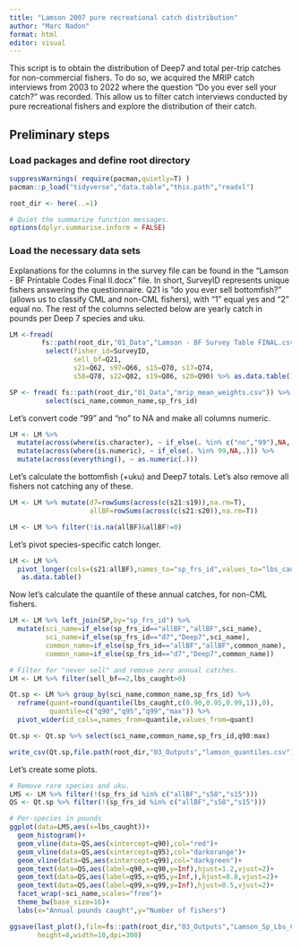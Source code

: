 ```yaml
---
title: "Lamson 2007 pure recreational catch distribution"
author: "Marc Nadon"
format: html
editor: visual
---
```


This script is to obtain the distribution of Deep7 and total per-trip catches for non-commercial fishers. To do so, we acquired the MRIP catch interviews from 2003 to 2022 where the question "Do you ever sell your catch?" was recorded. This allow us to filter catch interviews conducted by pure recreational fishers and explore the distribution of their catch.

## Preliminary steps

### Load packages and define root directory

```r
suppressWarnings( require(pacman,quietly=T) )
pacman::p_load("tidyverse","data.table","this.path","readxl")

root_dir <- here(..=1)

# Quiet the summarize function messages.
options(dplyr.summarise.inform = FALSE)
```

### Load the necessary data sets

Explanations for the columns in the survey file can be found in the "Lamson - BF Printable Codes Final II.docx" file. In short, SurveyID represents unique fishers answering the questionnaire. Q21 is "do you ever sell bottomfish?" (allows us to classify CML and non-CML fishers), with "1" equal yes and "2" equal no. The rest of the columns selected below are yearly catch in pounds per Deep 7 species and uku.

```r
LM <-fread(
        fs::path(root_dir,"01_Data","Lamson - BF Survey Table FINAL.csv")) %>% 
         select(fisher_id=SurveyID,
                sell_bf=Q21,
                s21=Q62, s97=Q66, s15=Q70, s17=Q74,
                s58=Q78, s22=Q82, s19=Q86, s20=Q90) %>% as.data.table()

SP <- fread( fs::path(root_dir,"01_Data","mrip_mean_weights.csv")) %>% 
         select(sci_name,common_name,sp_frs_id)
```

Let's convert code "99" and "no" to NA and make all columns numeric.

```r
LM <- LM %>%  
  mutate(across(where(is.character), ~ if_else(. %in% c("no","99"),NA,.))) %>% 
  mutate(across(where(is.numeric), ~ if_else(. %in% 99,NA,.))) %>% 
  mutate(across(everything(), ~ as.numeric(.)))
```

Let's calculate the bottomfish (+uku) and Deep7 totals. Let's also remove all fishers not catching any of these.

```r
LM <- LM %>% mutate(d7=rowSums(across(c(s21:s19)),na.rm=T),
                    allBF=rowSums(across(c(s21:s20)),na.rm=T))

LM <- LM %>% filter(!is.na(allBF)&allBF!=0)
```

Let's pivot species-specific catch longer.

```r
LM <- LM %>% 
  pivot_longer(cols=(s21:allBF),names_to="sp_frs_id",values_to="lbs_caught") %>% 
   as.data.table()
```

Now let's calculate the quantile of these annual catches, for non-CML fishers.

```r
LM <- LM %>% left_join(SP,by="sp_frs_id") %>% 
  mutate(sci_name=if_else(sp_frs_id=="allBF","allBF",sci_name),
         sci_name=if_else(sp_frs_id=="d7","Deep7",sci_name),
         common_name=if_else(sp_frs_id=="allBF","allBF",common_name),
         common_name=if_else(sp_frs_id=="d7","Deep7",common_name))

# Filter for "never sell" and remove zero annual catches.
LM <- LM %>% filter(sell_bf==2,lbs_caught>0) 

Qt.sp <- LM %>% group_by(sci_name,common_name,sp_frs_id) %>%
  reframe(quant=round(quantile(lbs_caught,c(0.90,0.95,0.99,1)),0),
          quantile=c("q90","q95","q99","max")) %>% 
  pivot_wider(id_cols=,names_from=quantile,values_from=quant) 

Qt.sp <- Qt.sp %>% select(sci_name,common_name,sp_frs_id,q90:max)

write_csv(Qt.sp,file.path(root_dir,"03_Outputs","lamson_quantiles.csv"))
```

Let's create some plots.

```r
# Remove rare species and uku.
LMS <- LM %>% filter(!(sp_frs_id %in% c("allBF","s58","s15")))
QS <- Qt.sp %>% filter(!(sp_frs_id %in% c("allBF","s58","s15")))

# Per-species in pounds
ggplot(data=LMS,aes(x=lbs_caught))+
  geom_histogram()+
  geom_vline(data=QS,aes(xintercept=q90),col="red")+
  geom_vline(data=QS,aes(xintercept=q95),col="darkorange")+
  geom_vline(data=QS,aes(xintercept=q99),col="darkgreen")+
  geom_text(data=QS,aes(label=q90,x=q90,y=Inf),hjust=1.2,vjust=2)+
  geom_text(data=QS,aes(label=q95,x=q95,y=Inf,),hjust=0.8,vjust=2)+
  geom_text(data=QS,aes(label=q99,x=q99,y=Inf),hjust=0.5,vjust=2)+
  facet_wrap(~sci_name,scales="free")+
  theme_bw(base_size=16)+
  labs(x="Annual pounds caught",y="Number of fishers")

ggsave(last_plot(),file=fs::path(root_dir,"03_Outputs","Lamson_Sp_Lbs_Caught.png"),
       height=8,width=10,dpi=300)
```

